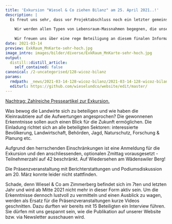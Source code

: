 ```yaml
---
title: 'Exkursion "Wiesel & Co ziehen Bilanz" am 25. April 2021..!'
description: |
  Es freut uns sehr, dass vor Projektabschluss noch ein letzter gemeinsamer Austausch mit einer Exkursion und anschliessendem Zmittag möglich ist! -> am Sonntag, 25. April, 9.30 bis ca. 12 Uhr am Wädenswiler Berg   
  
    Wir werden allen Typen von Lebensraum-Massnahmen begegnen, die unser Projekt «Wiesel & Co am Zimmerberg» zum Ziel hat. Seit 2014 wurden mehr als 450 Klein- und Grossstrukturen realisiert und acht Streuhütten in Stand gestellt. 
    
    Wir freuen uns über eine rege Beteiligung an diesem finalen Informationsaustausch! 
date: 2021-03-14
preview: ExkRaum_MnKarte-sehr-hoch.jpg
image_intro: images/bilder/diverse/ExkRaum_MnKarte-sehr-hoch.jpg
output:
  distill::distill_article:
    self_contained: false
canonical: /2-uncategorised/128-wicoz-bilanz
params:
  rmdpath: _news/2021-03-14-128-wicoz-bilanz/2021-03-14-128-wicoz-bilanz.Rmd
  editurl: https://github.com/wieselundco/website/edit/master/
---
```


  [Nachtrag: Zahlreiche Presseartikel zur Exkursion.](/projekt-resultate/pressespiegel/) 

  Was bewog die Landwirte sich zu beteiligen und wie haben die Kleinraubtiere auf die Aufwertungen angesprochen? Die gewonnenen Erkenntnisse sollen auch einen Blick für die Zukunft ermöglichen. Die Einladung richtet sich an alle beteiligten Sektoren: interessierte Bevölkerung, Landwirtschaft, Behörden, Jagd, Naturschutz, Forschung & Planung etc. 

  Aufgrund den herrschenden Einschränkungen ist eine Anmeldung für die Exkursion und den anschliessenden, optionalen Zmittag vorausgesetzt - Teilnehmerzahl auf 42 beschränkt. 
Auf Wiedersehen am Wädenswiler Berg!   

Die Präsenzveranstaltung mit Berichterstattungen und Podiumsdiskussion am 20. März konnte leider nicht stattfinden. 

Schade, denn Wiesel & Co am Zimmerberg befindet sich im 7ten und letzten Jahr und wird ab Mitte 2021 nicht mehr in dieser Form aktiv sein. Um die Erkenntnisse dennoch lustvoll zu vermitteln und einen Ausblick zu wagen, werden als Ersatz für die Präsenzveranstaltungen kurze Videos geschnitten.
Dazu durften wir bereits mit 15 Beteiligten ein Interview führen. Sie dürfen mit uns gespannt sein, wie die Publikation auf unserer Website bzw. via Newsletter ausschauen wird. 




```r



```

<!--http://wieselundco.ch/2-uncategorised/128-wicoz-bilanz-->
